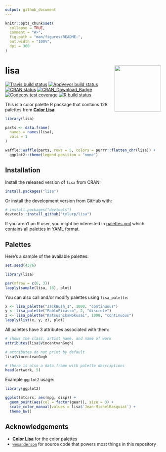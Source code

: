 ```yaml
---
output: github_document
---
```


<!-- README.md is generated from README.Rmd. Please edit that file -->

```r
knitr::opts_chunk$set(
  collapse = TRUE,
  comment = "#>",
  fig.path = "man/figures/README-",
  out.width = "100%",
  dpi = 300
)
```
# lisa <img src="man/figures/logo.png" align="right" height=150/>

<!-- badges: start -->
[![Travis build status](https://travis-ci.org/tyluRp/lisa.svg?branch=master)](https://travis-ci.org/tyluRp/lisa)
[![AppVeyor build status](https://ci.appveyor.com/api/projects/status/github/tyluRp/lisa?branch=master&svg=true)](https://ci.appveyor.com/project/tyluRp/lisa)
[![CRAN status](https://www.r-pkg.org/badges/version/lisa)](https://cran.r-project.org/package=lisa)
[![CRAN_Download_Badge](https://cranlogs.r-pkg.org/badges/lisa)](https://cran.r-project.org/package=lisa)
[![Codecov test coverage](https://codecov.io/gh/tyluRp/lisa/branch/master/graph/badge.svg)](https://codecov.io/gh/tyluRp/lisa?branch=master)
[![R build status](https://github.com/tyluRp/lisa/workflows/R-CMD-check/badge.svg)](https://github.com/tyluRp/lisa/actions)
<!-- badges: end -->

This is a color palette R package that contains 128 palettes from [**Color Lisa**](http://colorlisa.com/).

```r
library(lisa)

parts <- data.frame(
  names = names(lisa),
  vals = 1
)

waffle::waffle(parts, rows = 5, colors = purrr::flatten_chr(lisa)) +
  ggplot2::theme(legend.position = "none")
```

## Installation

Install the released version of `lisa` from CRAN:

```r
install.packages("lisa")
```

Or install the development version from GitHub with:

``` r
# install.packages("devtools")
devtools::install_github("tylurp/lisa")
```

If you aren't an R user, you might be interested in [palettes.yml](inst/extdata/palettes.yml) which contains all palettes in [YAML](https://en.wikipedia.org/wiki/YAML) format.

## Palettes

Here's a sample of the available palettes:

```r
set.seed(4376)
```

```r
library(lisa)

par(mfrow = c(6, 3))
lapply(sample(lisa, 18), plot)
```

You can also call and/or modify palettes using `lisa_palette`:

```r
x <- lisa_palette("JackBush_1", 1000, "continuous")
y <- lisa_palette("PabloPicasso", 2, "discrete")
z <- lisa_palette("KatsushikaHokusai", 1000, "continuous")
lapply(list(x, y, z), plot)
```

All palettes have 3 attributes associated with them:

```r
# shows the class, artist name, and name of work
attributes(lisa$VincentvanGogh)

# attributes do not print by default
lisa$VincentvanGogh

# there is also a data.frame with palette descriptions
head(artwork, 5)
```

Example `ggplot2` usage:

```r
library(ggplot2)

ggplot(mtcars, aes(mpg, disp)) + 
  geom_point(aes(col = factor(gear)), size = 3) + 
  scale_color_manual(values = lisa$`Jean-MichelBasquiat`) + 
  theme_bw()
```


## Acknowledgements

* [**Color Lisa**](http://colorlisa.com/) for the color palettes
* [`wesanderson`](https://github.com/karthik/wesanderson) for source code that powers most things in this repository
